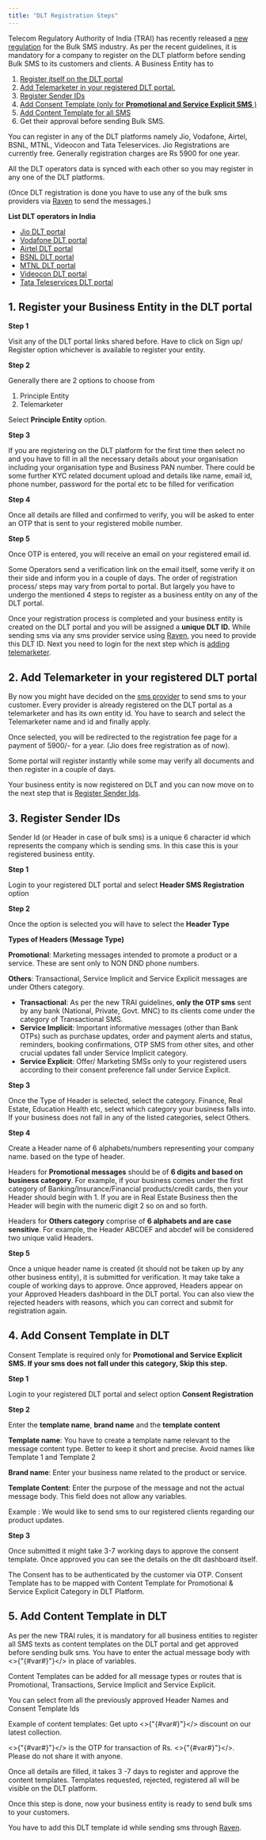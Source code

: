 ```yaml
---
title: "DLT Registration Steps"
---
```


Telecom Regulatory Authority of India (TRAI) has recently released a [new regulation](https://trai.gov.in/sites/default/files/RegulationUcc19072018.pdf) for the Bulk SMS industry. As per the recent guidelines, it is mandatory for a company to register on the DLT
platform before sending Bulk SMS to its customers and clients. A Business Entity has to

1. [Register itself on the DLT portal](#1-register-your-business-entity-in-the-dlt-portal)
2. [Add Telemarketer in your registered DLT portal.](#2-add-telemarketer-in-your-registered-dlt-portal)
3. [Register Sender IDs](#3-register-sender-i-ds)
4. [Add Consent Template (only for **Promotional and Service Explicit SMS** )](#4-add-consent-template-in-dlt)
5. [Add Content Template for all SMS](#5-add-content-template-in-dlt)
6. Get their approval before sending Bulk SMS.


You can register in any of the DLT platforms namely Jio, Vodafone, Airtel, BSNL, MTNL, Videocon and Tata Teleservices. Jio Registrations are currently free. Generally registration charges are Rs 5900 for one year.

All the DLT operators data is synced with each other so you may register in any one of the DLT platforms.

(Once DLT registration is done you have to use any of the bulk sms providers via [Raven](https://www.raven.dev/channels) to send the messages.)

**List DLT operators in India**

* [Jio DLT portal](https://trueconnect.jio.com/#/)
* [Vodafone DLT portal](https://www.vilpower.in/)
* [Airtel DLT portal](https://dltconnect.airtel.in/)
* [BSNL DLT portal](https://www.ucc-bsnl.co.in/)
* [MTNL DLT portal](https://www.ucc-mtnl.in/)
* [Videocon DLT portal](https://smartping.live/entity/login)
* [Tata Teleservices DLT portal](https://telemarketer.tatateleservices.com:8082/#/)

## 1. Register your Business Entity in the DLT portal

**Step 1**

 Visit any of the DLT portal links shared before. Have to click on Sign up/ Register option whichever is available to register your entity. 

**Step 2**

Generally there are 2 options to choose from

1. Principle Entity
2. Telemarketer

Select **Principle Entity** option.

**Step 3**

If you are registering on the DLT platform for the first time then select no and you have to fill in all the necessary details about your organisation including your organisation type and Business PAN number. There could be some further KYC related document upload and details like name, email id, phone number, password for the portal etc to be filled for verification

**Step 4**

Once all details are filled and confirmed to verify, you will be asked to enter an OTP that is sent to your registered mobile number. 

**Step 5**

Once OTP is entered, you will receive an email on your registered email id.

Some Operators send a verification link on the email itself, some verify it on their side and inform you in a couple of days. The order of registration process/ steps may vary from portal to portal. But largely you have to undergo the mentioned 4 steps to register as a business entity on any of the DLT portal.

Once your registration process is completed and your business entity is created on the DLT portal and you will be assigned a **unique DLT ID.** While sending sms via any sms provider service using [Raven](https://www.raven.dev/), you need to provide this DLT ID. Next you need to login for the next step which is [adding telemarketer](#2-add-telemarketer-in-your-registered-dlt-portal).

## 2. Add Telemarketer in your registered DLT portal

By now you might have decided on the [sms provider](https://www.raven.dev/channels) to send sms to your customer. Every provider is already registered on the DLT portal as a telemarketer and has its own entity id.  You have to search and select the Telemarketer name and id and finally apply. 

Once selected, you will be redirected to the registration fee  page for a payment of 5900/- for a year. (Jio does free registration as of now). 

Some portal will register instantly while some may verify all documents and then register in a couple of days. 

Your business entity is now registered on DLT and you can now move on to the next step that is [Register Sender Ids](#3-register-sender-i-ds).

## 3. Register Sender IDs

Sender Id  (or Header in case of bulk sms) is a unique 6 character id which represents the company which is sending sms. In this case this is your registered business entity. 

**Step 1** 

Login to your registered DLT portal and select **Header SMS Registration** option

**Step 2** 

Once the option is selected you will have to select the **Header Type**

**Types of Headers (Message Type)**

**Promotional**:  Marketing messages intended to promote a product or a service. These are sent only to NON DND phone numbers. 

**Others**: Transactional, Service Implicit and Service Explicit messages are under Others category. 

- **Transactional**: As per the new TRAI guidelines, **only the OTP sms** sent by any bank (National,  Private, Govt. MNC) to its clients come under the category of Transactional SMS.
- **Service Implicit**:  Important informative messages (other than Bank OTPs) such as purchase updates, order and payment alerts and status, reminders, booking confirmations, OTP SMS from other sites, and other crucial updates  fall under Service Implicit category.
- **Service Explicit**:  Offer/ Marketing SMSs only to your registered users according to their consent preference fall under Service Explicit.

**Step 3**

Once the Type of Header is selected, select the category. Finance, Real Estate, Education Health etc, select which category your business falls into. If your business does not fall in any of the listed categories, select Others.

**Step 4** 

Create a Header name of 6 alphabets/numbers representing your company name. based on the type of header. 

Headers for **Promotional messages** should be of **6 digits and based on business category**. For example, if your business comes under the first category of Banking/Insurance/Financial products/credit cards, then your Header should begin with 1. If you are in Real Estate Business then the Header will begin with the numeric digit 2 so on and so forth.

Headers for **Others category** comprise of **6 alphabets and are case sensitive**. For example, the Header ABCDEF and abcdef will be considered two unique valid Headers.

**Step 5** 

Once a unique header name is created (it should not be taken up by any other business entity), it is submitted for verification. It may take take a couple of working days to approve. Once approved, Headers appear on your Approved Headers dashboard in the DLT portal. You can also view the rejected headers with reasons, which you can correct and submit for registration again.

## 4. Add Consent Template in DLT

Consent Template is required only for **Promotional and Service Explicit SMS. If your sms does not fall under this category, Skip this step.** 

**Step 1** 

Login to your registered DLT portal and select option  **Consent Registration**

**Step 2**  

Enter the **template name**, **brand name** and the **template content**

**Template name**: You have to create a template name relevant to the message content type. Better to keep it short and precise. Avoid names like Template 1 and Template 2

**Brand name**: Enter your business name related to the product or service. 

**Template Content**: Enter the purpose of the message and not the actual message body. This field does not allow any variables. 

Example : We would like to send sms to our registered clients regarding our product updates.

**Step 3** 

Once submitted it might take 3-7 working days to approve the consent template. Once approved you can see the details on the dlt dashboard itself.

The Consent has to be authenticated by the customer via OTP. Consent Template has to be mapped with Content Template for Promotional & Service Explicit Category in DLT Platform.

## 5. Add Content Template in DLT

As per the new TRAI rules, it is mandatory for all business entities to register all SMS texts as content templates on the DLT portal and get approved before sending bulk sms. You have to enter the actual message body with <>{"{#var#}"}</> in place of variables.

Content Templates can be added for all message types or routes that is Promotional, Transactions, Service Implicit and Service Explicit.

You can select from all the previously approved Header Names and Consent Template Ids

Example of content templates: Get upto <>{"{#var#}"}</> discount on our latest collection.

<>{"{#var#}"}</> is the OTP for transaction of Rs. <>{"{#var#}"}</>. Please do not share it with anyone.

Once all details are filled, it takes 3 -7 days to register and approve the content templates. Templates requested, rejected, registered all will be visible on the DLT platform.

Once this step is done, now your business entity is ready to send bulk sms to your customers. 

You have to add this DLT template id while sending sms through [Raven](https://www.raven.dev/).
